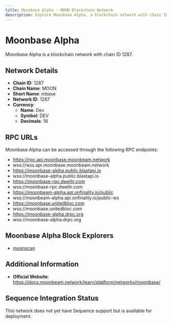 ```yaml
--- 
title: Moonbase Alpha - MOON Blockchain Network
description: Explore Moonbase Alpha, a blockchain network with chain ID 1287. Learn about its native currency, Dev, and how to interact with the network.
---
```


# Moonbase Alpha

Moonbase Alpha is a blockchain network with chain ID 1287.

## Network Details

- **Chain ID**: 1287
- **Chain Name**: MOON
- **Short Name**: mbase
- **Network ID**: 1287
- **Currency**: 
  - **Name**: Dev
  - **Symbol**: DEV
  - **Decimals**: 18

## RPC URLs

Moonbase Alpha can be accessed through the following RPC endpoints:

- https://rpc.api.moonbase.moonbeam.network
- wss://wss.api.moonbase.moonbeam.network
- https://moonbase-alpha.public.blastapi.io
- wss://moonbase-alpha.public.blastapi.io
- https://moonbase-rpc.dwellir.com
- wss://moonbase-rpc.dwellir.com
- https://moonbeam-alpha.api.onfinality.io/public
- wss://moonbeam-alpha.api.onfinality.io/public-ws
- https://moonbase.unitedbloc.com
- wss://moonbase.unitedbloc.com
- https://moonbase-alpha.drpc.org
- wss://moonbase-alpha.drpc.org

## Moonbase Alpha Block Explorers

- [moonscan](https://moonbase.moonscan.io)

## Additional Information

- **Official Website**: https://docs.moonbeam.network/learn/platform/networks/moonbase/

## Sequence Integration Status

This network does not yet have Sequence support but is available for deployment.
